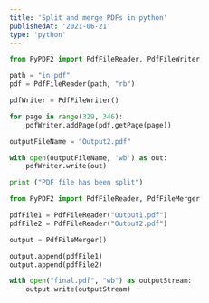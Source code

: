 ```yaml
---
title: 'Split and merge PDFs in python'
publishedAt: '2021-06-21'
type: 'python'
---
```


```py title="Splitting pdf based on range of pages"
from PyPDF2 import PdfFileReader, PdfFileWriter

path = "in.pdf"
pdf = PdfFileReader(path, "rb")

pdfWriter = PdfFileWriter()

for page in range(329, 346):
    pdfWriter.addPage(pdf.getPage(page))

outputFileName = "Output2.pdf"

with open(outputFileName, 'wb') as out:
    pdfWriter.write(out)

print ("PDF file has been split")
```

```py title="Merging two or more PDFs into one"
from PyPDF2 import PdfFileReader, PdfFileMerger

pdfFile1 = PdfFileReader("Output1.pdf")
pdfFile2 = PdfFileReader("Output2.pdf")

output = PdfFileMerger()

output.append(pdfFile1)
output.append(pdfFile2)

with open("final.pdf", "wb") as outputStream:
    output.write(outputStream)
```
